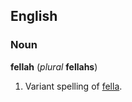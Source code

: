 ==English==
===Noun===
'''fellah''' (''plural'' '''fellahs''')

#Variant spelling of [[fella]].

<!--This needs to be moved the corresponding Arabic page
==Arabic==
===Noun===
# [[peasant]], someone who works the soil
#:(the plural form is ''[[fellahin]]'').
-->